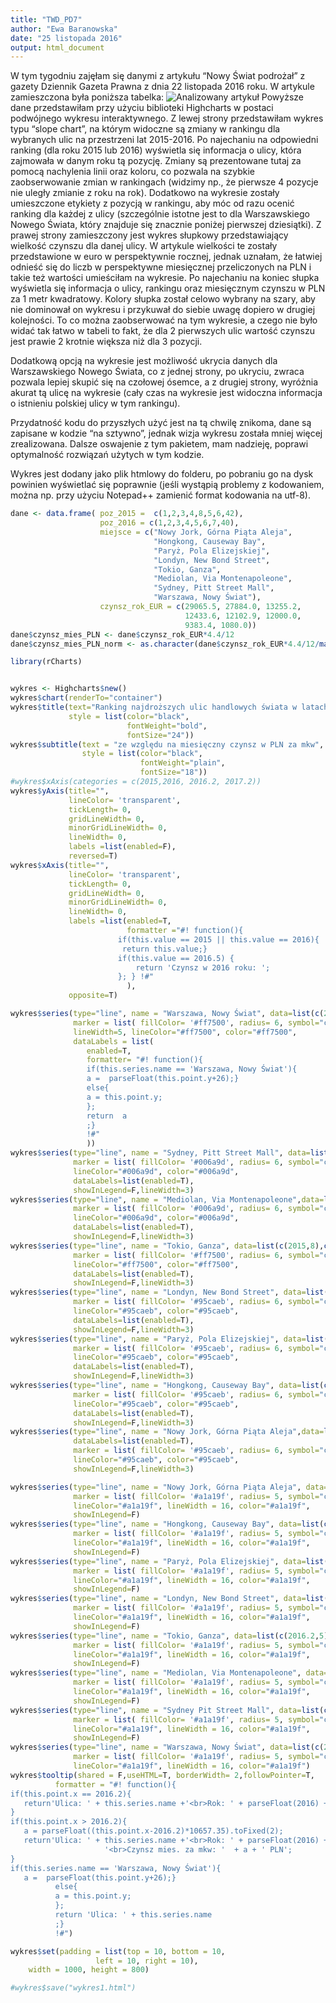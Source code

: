 ---
title: "TWD_PD7"
author: "Ewa Baranowska"
date: "25 listopada 2016"
output: html_document
---


W tym tygodniu zajęłam się danymi z artykułu "Nowy Świat podrożał" z gazety Dziennik Gazeta Prawna z dnia 22 listopada 2016 roku. W artykule zamieszczona była poniższa tabelka:
![Analizowany artykuł](dane.jpg)
Powyższe dane przedstawiłam przy użyciu biblioteki Highcharts w postaci podwójnego wykresu interaktywnego. Z lewej strony przedstawiłam wykres typu "slope chart", na którym widoczne są zmiany w rankingu dla wybranych ulic na przestrzeni lat 2015-2016. Po najechaniu na odpowiedni ranking (dla roku 2015 lub 2016) wyświetla się informacja o ulicy, która zajmowała w danym roku tą pozycję. Zmiany są prezentowane tutaj za pomocą nachylenia linii oraz koloru, co pozwala na szybkie zaobserwowanie zmian w rankingach (widzimy np., że pierwsze 4 pozycje nie uległy zmianie z roku na rok). Dodatkowo na wykresie zostały umieszczone etykiety z pozycją w rankingu, aby móc od razu ocenić ranking dla każdej z ulicy (szczególnie istotne jest to dla Warszawskiego Nowego Świata, który znajduje się znacznie poniżej pierwszej dziesiątki).
Z prawej strony zamieszczony jest wykres słupkowy przedstawiający wielkość czynszu dla danej ulicy. W artykule wielkości te zostały przedstawione w euro w perspektywnie rocznej, jednak uznałam, że łatwiej odnieść się do liczb w perspektywne miesięcznej przeliczonych na PLN i takie też wartości umieściłam na wykresie. Po najechaniu na koniec słupka wyświetla się informacja o ulicy, rankingu oraz miesięcznym czynszu w PLN za 1 metr kwadratowy. Kolory słupka został celowo wybrany na szary, aby nie dominował on wykresu i przykuwał do siebie uwagę dopiero w drugiej kolejności. 
To co można zaobserwować na tym wykresie, a czego nie było widać tak łatwo w tabeli to fakt, że dla 2 pierwszych ulic wartość czynszu jest prawie 2 krotnie większa niż dla 3 pozycji.

Dodatkową opcją na wykresie jest możliwość ukrycia danych dla Warszawskiego Nowego Świata, co z jednej strony, po ukryciu, zwraca pozwala lepiej skupić się na czołowej ósemce, a z drugiej strony, wyróżnia akurat tą ulicę na wykresie (cały czas na wykresie jest widoczna informacja o istnieniu polskiej ulicy w tym rankingu).

Przydatność kodu do przyszłych użyć jest na tą chwilę znikoma, dane są zapisane w kodzie "na sztywno", jednak wizja wykresu została mniej więcej zrealizowana. Dalsze oswajenie z tym pakietem, mam nadzieję, poprawi optymalność rozwiązań użytych w tym kodzie. 

Wykres jest dodany jako plik htmlowy do folderu, po pobraniu go na dysk powinien wyświetlać się poprawnie (jeśli wystąpią problemy z kodowaniem, można np. przy użyciu Notepad++ zamienić format kodowania na utf-8).


```{r}

dane <- data.frame( poz_2015 =  c(1,2,3,4,8,5,6,42),
                    poz_2016 = c(1,2,3,4,5,6,7,40),
                    miejsce = c("Nowy Jork, Górna Piąta Aleja",
                                "Hongkong, Causeway Bay",
                                "Paryż, Pola Elizejskiej",
                                "Londyn, New Bond Street",
                                "Tokio, Ganza",
                                "Mediolan, Via Montenapoleone",
                                "Sydney, Pitt Street Mall",
                                "Warszawa, Nowy Świat"),
                    czynsz_rok_EUR = c(29065.5, 27884.0, 13255.2,
                                       12433.6, 12102.9, 12000.0,
                                       9383.4, 1080.0))
dane$czynsz_mies_PLN <- dane$czynsz_rok_EUR*4.4/12
dane$czynsz_mies_PLN_norm <- as.character(dane$czynsz_rok_EUR*4.4/12/max(dane$czynsz_rok_EUR*4.4/12)+2016.2)

library(rCharts)


wykres <- Highcharts$new()
wykres$chart(renderTo="container")
wykres$title(text="Ranking najdroższych ulic handlowych świata w latach 2015-2016",
             style = list(color="black",
                          fontWeight="bold",
                          fontSize="24"))
wykres$subtitle(text = "ze względu na miesięczny czynsz w PLN za mkw",
                style = list(color="black",
                             fontWeight="plain",
                             fontSize="18"))
#wykres$xAxis(categories = c(2015,2016, 2016.2, 2017.2))
wykres$yAxis(title="",
             lineColor= 'transparent',
             tickLength= 0,
             gridLineWidth= 0,
             minorGridLineWidth= 0,
             lineWidth= 0,
             labels =list(enabled=F),
             reversed=T)
wykres$xAxis(title="",
             lineColor= 'transparent',
             tickLength= 0,
             gridLineWidth= 0,
             minorGridLineWidth= 0,
             lineWidth= 0,
             labels =list(enabled=T,
                          formatter ="#! function(){
                        if(this.value == 2015 || this.value == 2016){
                         return this.value;}
                        if(this.value == 2016.5) {
                            return 'Czynsz w 2016 roku: ';
                        }; } !#"
                          ),
             opposite=T)

wykres$series(type="line", name = "Warszawa, Nowy Świat", data=list(c(2015,16),c(2016,14)),
              marker = list( fillColor= '#ff7500', radius= 6, symbol="circle" ),
              lineWidth=5, lineColor="#ff7500", color="#ff7500",
              dataLabels = list(
                 enabled=T,
                 formatter= "#! function(){
                 if(this.series.name == 'Warszawa, Nowy Świat'){
                 a =  parseFloat(this.point.y+26);}
                 else{
                 a = this.point.y;
                 };
                 return  a
                 ;}
                 !#"
                 ))
wykres$series(type="line", name = "Sydney, Pitt Street Mall", data=list(c(2015,6),c(2016,7)),
              marker = list( fillColor= '#006a9d', radius= 6, symbol="circle" ),
              lineColor="#006a9d", color="#006a9d",
              dataLabels=list(enabled=T),
              showInLegend=F,lineWidth=3)
wykres$series(type="line", name = "Mediolan, Via Montenapoleone",data=list(c(2015,5),c(2016,6)),
              marker = list( fillColor= '#006a9d', radius= 6, symbol="circle" ),
              lineColor="#006a9d", color="#006a9d",
              dataLabels=list(enabled=T),
              showInLegend=F,lineWidth=3)
wykres$series(type="line", name = "Tokio, Ganza", data=list(c(2015,8),c(2016,5)),
              marker = list( fillColor= '#ff7500', radius= 6, symbol="circle" ),
              lineColor="#ff7500", color="#ff7500",
              dataLabels=list(enabled=T),
              showInLegend=F,lineWidth=3)
wykres$series(type="line", name = "Londyn, New Bond Street", data=list(c(2015,4),c(2016,4)),
              marker = list( fillColor= '#95caeb', radius= 6, symbol="circle" ),
              lineColor="#95caeb", color="#95caeb",
              dataLabels=list(enabled=T),
              showInLegend=F,lineWidth=3)
wykres$series(type="line", name = "Paryż, Pola Elizejskiej", data=list(c(2015,3),c(2016,3)),
              marker = list( fillColor= '#95caeb', radius= 6, symbol="circle" ),
              lineColor="#95caeb", color="#95caeb",
              dataLabels=list(enabled=T),
              showInLegend=F,lineWidth=3)
wykres$series(type="line", name = "Hongkong, Causeway Bay", data=list(c(2015,2),c(2016,2)),
              marker = list( fillColor= '#95caeb', radius= 6, symbol="circle" ),
              lineColor="#95caeb", color="#95caeb",
              dataLabels=list(enabled=T),
              showInLegend=F,lineWidth=3)
wykres$series(type="line", name = "Nowy Jork, Górna Piąta Aleja",data=list(c(2015,1),c(2016,1)),
              dataLabels=list(enabled=T),
              marker = list( fillColor= '#95caeb', radius= 6, symbol="circle" ),
              lineColor="#95caeb", color="#95caeb",
              showInLegend=F,lineWidth=3)

wykres$series(type="line", name = "Nowy Jork, Górna Piąta Aleja", data=list(c(2016.2,1),c(2017.2,1)),
              marker = list( fillColor= '#a1a19f', radius= 5, symbol="circle" ),
              lineColor="#a1a19f", lineWidth = 16, color="#a1a19f",
              showInLegend=F)
wykres$series(type="line", name = "Hongkong, Causeway Bay", data=list(c(2016.2,2),c(2017.15935043264,2)),
              marker = list( fillColor= '#a1a19f', radius= 5, symbol="circle" ),
              lineColor="#a1a19f", lineWidth = 16, color="#a1a19f",
              showInLegend=F)
wykres$series(type="line", name = "Paryż, Pola Elizejskiej", data=list(c(2016.2,3),c(2016.65604582753,3)),
              marker = list( fillColor= '#a1a19f', radius= 5, symbol="circle" ),
              lineColor="#a1a19f", lineWidth = 16, color="#a1a19f",
              showInLegend=F)
wykres$series(type="line", name = "Londyn, New Bond Street", data=list(c(2016.2,4),c(2016.6277786379,4)),
              marker = list( fillColor= '#a1a19f', radius= 5, symbol="circle" ),
              lineColor="#a1a19f", lineWidth = 16, color="#a1a19f",
              showInLegend=F)
wykres$series(type="line", name = "Tokio, Ganza", data=list(c(2016.2,5),c(2016.61640088765,5)),
              marker = list( fillColor= '#a1a19f', radius= 5, symbol="circle" ),
              lineColor="#a1a19f", lineWidth = 16, color="#a1a19f",
              showInLegend=F)
wykres$series(type="line", name = "Mediolan, Via Montenapoleone", data=list(c(2016.2,6),c(2016.61286060794,6)),
              marker = list( fillColor= '#a1a19f', radius= 5, symbol="circle" ),
              lineColor="#a1a19f", lineWidth = 16, color="#a1a19f",
              showInLegend=F)
wykres$series(type="line", name = "Sydney Pit Street Mall", data=list(c(2016.2,7),c(2016.52283635238,7)),
              marker = list( fillColor= '#a1a19f', radius= 5, symbol="circle" ),
              lineColor="#a1a19f", lineWidth = 16, color="#a1a19f",
              showInLegend=F)
wykres$series(type="line", name = "Warszawa, Nowy Świat", data=list(c(2016.2,14),c(2016.23715745471,14)),
              marker = list( fillColor= '#a1a19f', radius= 5, symbol="circle" ),
              lineColor="#a1a19f", lineWidth = 16, color="#a1a19f")
wykres$tooltip(shared = F,useHTML=T, borderWidth= 2,followPointer=T,
          formatter = "#! function(){
if(this.point.x == 2016.2){
   return'Ulica: ' + this.series.name +'<br>Rok: ' + parseFloat(2016) + '<br>Ranking: ' + this.point.y;
}
if(this.point.x > 2016.2){
   a = parseFloat((this.point.x-2016.2)*10657.35).toFixed(2);
   return'Ulica: ' + this.series.name +'<br>Rok: ' + parseFloat(2016) +
                     '<br>Czynsz mies. za mkw: '  + a + ' PLN';
}
if(this.series.name == 'Warszawa, Nowy Świat'){
   a =  parseFloat(this.point.y+26);}
          else{
          a = this.point.y;
          };
          return 'Ulica: ' + this.series.name
          ;}
          !#")

wykres$set(padding = list(top = 10, bottom = 10,
                   left = 10, right = 10),
    width = 1000, height = 800)

#wykres$save("wykres1.html")
```

